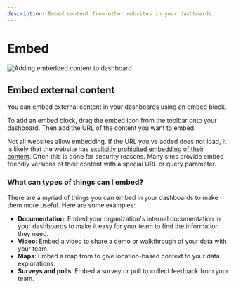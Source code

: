 ```yaml
---
description: Embed content from other websites in your dashboards.
---
```


# Embed

![Adding embedded content to dashboard](/dashboards/add-embed.gif)

## Embed external content

You can embed external content in your dashboards using an embed block.

To add an embed block, drag the embed icon from the toolbar onto your dashboard. Then add the URL of the content you want to embed.

Not all websites allow embedding. If the URL you've added does not load, it is likely that the website has 
[explicitly prohibited embedding of their content](https://developer.mozilla.org/en-US/docs/Web/HTTP/Headers/X-Frame-Options). 
Often this is done for security reasons. Many sites provide embed friendly versions of their content with a special URL or query parameter.

### What can types of things can I embed?

There are a myriad of things you can embed in your dashboards to make them more useful. Here are some examples:
- __Documentation__: Embed your organization's internal documentation in your dashboards to make it easy for your team to find the information they need.
- __Video__: Embed a video to share a demo or walkthrough of your data with your team.
- __Maps__: Embed a map from to give location-based context to your data explorations.
- __Surveys and polls__: Embed a survey or poll to collect feedback from your team.
